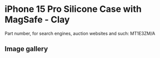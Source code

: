 
# iPhone 15 Pro Silicone Case with MagSafe - Clay

Part number, for search engines, auction websites and such: MT1E3ZM/A

## Image gallery

<div style={{ width: "768px" }}>
  <GalleryComponent
    images={[
      {
        original: "/everysource/MT1E3.png",
        thumbnail: "/everypreview/MT1E3.png",
      },
      {
        original: "/everysource/MT1E3_AV1.png",
        thumbnail: "/everypreview/MT1E3_AV1.png",
      },
      {
        original: "/everysource/MT1E3_AV2.png",
        thumbnail: "/everypreview/MT1E3_AV2.png",
      },
      {
        original: "/everysource/MT1E3_AV3.png",
        thumbnail: "/everypreview/MT1E3_AV3.png",
      },
      {
        original: "/everysource/MT1E3_AV4.png",
        thumbnail: "/everypreview/MT1E3_AV4.png",
      },
      {
        original: "/everysource/MT1E3_AV5.png",
        thumbnail: "/everypreview/MT1E3_AV5.png",
      }
    ]}
  />
</div>